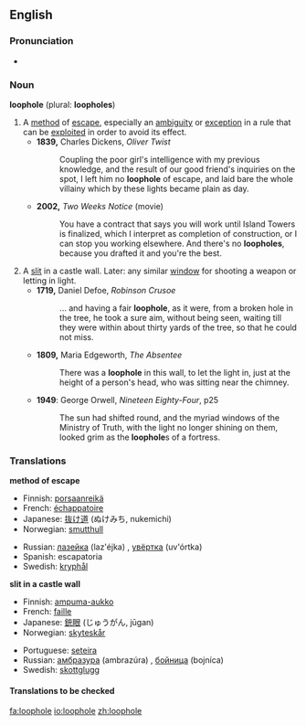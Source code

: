 ==English==

===Pronunciation===
*{{IPA|/ˈluːphəʊl/}}

===Noun===
'''loophole''' (plural: '''loopholes''')

# A [[method]] of [[escape]], especially an [[ambiguity]] or [[exception]] in a rule that can be [[exploit]]ed in order to avoid its effect.
#*'''1839,''' Charles Dickens, ''Oliver Twist''
#*:Coupling the poor girl's intelligence with my previous knowledge, and the result of our good friend's inquiries on the spot, I left him no '''loophole''' of escape, and laid bare the whole villainy which by these lights became plain as day.
#*'''2002,''' ''Two Weeks Notice'' (movie)
#*:You have a contract that says you will work until Island Towers is finalized, which I interpret as completion of construction, or I can stop you working elsewhere. And there's no '''loopholes''', because you drafted it and you're the best.
# A [[slit]] in a castle wall.  Later: any similar [[window]] for shooting a weapon or letting in light.
#*'''1719,''' Daniel Defoe, ''Robinson Crusoe''
#*:... and having a fair '''loophole''', as it were, from a broken hole in the tree, he took a sure aim, without being seen, waiting till they were within about thirty yards of the tree, so that he could not miss.
#*'''1809,''' Maria Edgeworth, ''The Absentee''
#*:There was a '''loophole''' in this wall, to let the light in, just at the height of a person's head, who was sitting near the chimney.
#*'''1949''': George Orwell, ''Nineteen Eighty-Four'', p25
#*:The sun had shifted round, and the myriad windows of the Ministry of Truth, with the light no longer shining on them, looked grim as the '''loophole'''s of a fortress.

===Translations===
'''method of escape'''
{{top}}
*Finnish: [[porsaanreikä]]
*French: [[échappatoire]] {{f}}
*Japanese: [[抜け道]] (ぬけみち, nukemichi)
*Norwegian: [[smutthull]] {{n}}
{{mid}}
*Russian: [[лазейка]] (laz'éjka) {{f}}, [[увёртка]] (uv'órtka) {{f}}
*Spanish: escapatoria {{f}}
*Swedish: [[kryphål]] {{n}}
{{bottom}}

'''slit in a castle wall'''
{{top}}
*Finnish: [[ampuma-aukko]]
*French: [[faille]] {{f}}
*Japanese: [[銃眼]] (じゅうがん, jūgan)
*Norwegian: [[skyteskår]] {{n}}
{{mid}}
*Portuguese: [[seteira]] {{f}}
*Russian: [[амбразура]] (ambrazúra) {{f}}, [[бойница]] (bojníca) {{f}}
*Swedish: [[skottglugg]] {{c}}
{{bottom}}


====Translations to be checked====
{{checktrans}}

[[fa:loophole]]
[[io:loophole]]
[[zh:loophole]]